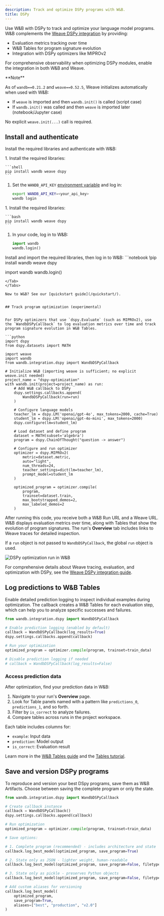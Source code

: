 ```yaml
---
description: Track and optimize DSPy programs with W&B.
title: DSPy
---
```



Use W&B with DSPy to track and optimize your language model programs. W&B complements the [Weave DSPy integration](/weave/guides/integrations/dspy) by providing:

- Evaluation metrics tracking over time
- W&B Tables for program signature evolution
- Integration with DSPy optimizers like MIPROv2

For comprehensive observability when optimizing DSPy modules, enable the integration in both W&B and Weave.

<Info>
**Note**

As of `wandb==0.21.2` and `weave==0.52.5`, Weave initializes automatically when used with W&B:

- If `weave` is imported and then `wandb.init()` is called (script case)
- If `wandb.init()` was called and then `weave` is imported later (notebook/Jupyter case)

No explicit `weave.init(...)` call is required.
</Info>

## Install and authenticate

Install the required libraries and authenticate with W&B:

<Tabs>
<Tab title="Command Line">
1. Install the required libraries:

    ```shell
    pip install wandb weave dspy
    ```

1. Set the `WANDB_API_KEY` [environment variable](/models/track/environment-variables/) and log in:

    ```bash
    export WANDB_API_KEY=<your_api_key>
    wandb login
    ```
</Tab>
<Tab title="Python">
1. Install the required libraries:

    ```bash
    pip install wandb weave dspy
    ```
1. In your code, log in to W&B:

    ```python
    import wandb
    wandb.login()
    ```
</Tab>
<Tab title="Notebook">
Install and import the required libraries, then log in to W&B:
```notebook
!pip install wandb weave dspy

import wandb
wandb.login()
```
</Tab>
</Tabs>

New to W&B? See our [quickstart guide](/quickstart/).


## Track program optimization (experimental)


For DSPy optimizers that use `dspy.Evaluate` (such as MIPROv2), use the `WandbDSPyCallback` to log evaluation metrics over time and track program signature evolution in W&B Tables.

```python
import dspy
from dspy.datasets import MATH

import weave
import wandb
from wandb.integration.dspy import WandbDSPyCallback

# Initialize W&B (importing weave is sufficient; no explicit weave.init needed)
project_name = "dspy-optimization"
with wandb.init(project=project_name) as run:
    # Add W&B callback to DSPy
    dspy.settings.callbacks.append(
        WandbDSPyCallback(run=run)
    )

    # Configure language models
    teacher_lm = dspy.LM('openai/gpt-4o', max_tokens=2000, cache=True)
    student_lm = dspy.LM('openai/gpt-4o-mini', max_tokens=2000)
    dspy.configure(lm=student_lm)

    # Load dataset and define program
    dataset = MATH(subset='algebra')
    program = dspy.ChainOfThought("question -> answer")

    # Configure and run optimizer
    optimizer = dspy.MIPROv2(
        metric=dataset.metric,
        auto="light",
        num_threads=24,
        teacher_settings=dict(lm=teacher_lm),
        prompt_model=student_lm
    )

    optimized_program = optimizer.compile(
        program,
        trainset=dataset.train,
        max_bootstrapped_demos=2,
        max_labeled_demos=2
    )
```

After running this code, you receive both a W&B Run URL and a Weave URL. W&B displays evaluation metrics over time, along with Tables that show the evolution of program signatures. The run's **Overview** tab includes links to Weave traces for detailed inspection.

If a `run` object is not passed to `WandbDSPyCallback`, the global `run` object is used.

<Frame>
    <img src="/images/integrations/dspy_run_page.png" alt="DSPy optimization run in W&B"  />
</Frame>

For comprehensive details about Weave tracing, evaluation, and optimization with DSPy, see the [Weave DSPy integration guide](/weave/guides/integrations/dspy).

## Log predictions to W&B Tables

Enable detailed prediction logging to inspect individual examples during optimization. The callback creates a W&B Tables for each evaluation step, which can help you to analyze specific successes and failures.

```python
from wandb.integration.dspy import WandbDSPyCallback

# Enable prediction logging (enabled by default)
callback = WandbDSPyCallback(log_results=True)
dspy.settings.callbacks.append(callback)

# Run your optimization
optimized_program = optimizer.compile(program, trainset=train_data)

# Disable prediction logging if needed
# callback = WandbDSPyCallback(log_results=False)
```

### Access prediction data

After optimization, find your prediction data in W&B:

1. Navigate to your run's **Overview** page.
2. Look for Table panels named with a pattern like `predictions_0`, `predictions_1`, and so forth.
3. Filter by `is_correct` to analyze failures.
4. Compare tables across runs in the project workspace.

Each table includes columns for:
- `example`: Input data
- `prediction`: Model output
- `is_correct`: Evaluation result

Learn more in the [W&B Tables guide](/models/tables/visualize-tables/) and the [Tables tutorial](../../tutorials/tables).

## Save and version DSPy programs

To reproduce and version your best DSpy programs, save them as W&B Artifacts. Choose between saving the complete program or only the state.

```python
from wandb.integration.dspy import WandbDSPyCallback

# Create callback instance
callback = WandbDSPyCallback()
dspy.settings.callbacks.append(callback)

# Run optimization
optimized_program = optimizer.compile(program, trainset=train_data)

# Save options:

# 1. Complete program (recommended) - includes architecture and state
callback.log_best_model(optimized_program, save_program=True)

# 2. State only as JSON - lighter weight, human-readable
callback.log_best_model(optimized_program, save_program=False, filetype="json")

# 3. State only as pickle - preserves Python objects
callback.log_best_model(optimized_program, save_program=False, filetype="pkl")

# Add custom aliases for versioning
callback.log_best_model(
    optimized_program,
    save_program=True,
    aliases=["best", "production", "v2.0"]
)
```
